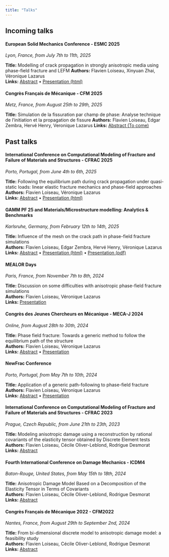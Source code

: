```yaml
---
title: "Talks"
---
```


## Incoming talks

::: {.talk-card}
#### European Solid Mechanics Conference - ESMC 2025
*Lyon, France, from July 7th to 11th, 2025*

**Title:** Modelling of crack propagation in strongly anisotropic media using phase-field fracture and LEFM
**Authors:** Flavien Loiseau, Xinyuan Zhai, Véronique Lazarus  
**Links:** [Abstract](resources/documents/2025-07_ESMC/abstract.pdf) • [Presentation (html)](resources/documents/2025-07_ESMC/presentation.html)
:::

::: {.talk-card}
#### Congrès Français de Mécanique - CFM 2025
*Metz, France, from August 25th to 29th, 2025*

**Title:** Simulation de la fissuration par champ de phase: Analyse technique de l'initiation et la propagation de fissure
**Authors:** Flavien Loiseau, Edgar Zembra, Hervé Henry, Veronique Lazarus
**Links:** [Abstract (To come)](...)
:::

## Past talks

::: {.talk-card}
#### International Conference on Computational Modeling of Fracture and Failure of Materials and Structures - CFRAC 2025
*Porto, Portugal, from June 4th to 6th, 2025*

**Title:** Following the equilibrium path during crack propagation under quasi-static loads: linear elastic fracture mechanics and phase-field approaches  
**Authors:** Flavien Loiseau, Véronique Lazarus  
**Links:** [Abstract](resources/documents/2025_CFRAC/cfrac_2025_abstract.pdf) • [Presentation (html)](resources/documents/2025_CFRAC/cfrac_2025_presentation.html)
:::

::: {.talk-card}
#### GAMM PF 25 and Materials/Microstructure modelling: Analytics & Benchmarks
*Karlsruhe, Germany, from February 12th to 14th, 2025*

**Title:** Influence of the mesh on the crack path in phase-field fracture simulations  
**Authors:** Flavien Loiseau, Edgar Zembra, Hervé Henry, Véronique Lazarus  
**Links:** [Abstract](resources/documents/2025_GAMM/abstract.pdf) • [Presentation (html)](resources/documents/2025_GAMM/presentation/presentation.html) • [Presentation (pdf)](resources/documents/2025_GAMM/presentation/presentation.pdf)
:::

::: {.talk-card}
#### MEALOR Days
*Paris, France, from November 7th to 8th, 2024*

**Title:** Discussion on some difficulties with anisotropic phase-field fracture simulations  
**Authors:** Flavien Loiseau, Véronique Lazarus  
**Links:** [Presentation](resources/documents/2024-11_MEALOR_Days/presentation.html)
:::

::: {.talk-card}
#### Congrès des Jeunes Chercheurs en Mécanique - MECA-J 2024
*Online, from August 28th to 30th, 2024*

**Title:** Phase field fracture: Towards a generic method to follow the equilibrium path of the structure  
**Authors:** Flavien Loiseau, Véronique Lazarus  
**Links:** [Abstract](resources/documents/2024-08_MECA-J/abstract.pdf) • [Presentation](resources/documents/2024-08_MECA-J/presentation.html)
:::

::: {.talk-card}
#### NewFrac Conference  
*Porto, Portugal, from May 7th to 10th, 2024*

**Title:** Application of a generic path-following to phase-field fracture  
**Authors:** Flavien Loiseau, Véronique Lazarus  
**Links:** [Abstract](resources/documents/2024-05_NewFrac/abstract.pdf) • [Presentation](resources/documents/2024-05_NewFrac/presentation.html)
:::

::: {.talk-card}
#### International Conference on Computational Modeling of Fracture and Failure of Materials and Structures - CFRAC 2023
*Prague, Czech Republic, from June 21th to 23th, 2023*

**Title:** Modeling anisotropic damage using a reconstruction by rational covariants of the elasticity tensor obtained by Discrete Element tests  
**Authors:** Flavien Loiseau, Cécile Oliver-Leblond, Rodrigue Desmorat  
**Links:** [Abstract](https://hal.science/hal-04346952)
:::

::: {.talk-card}
#### Fourth International Conference on Damage Mechanics - ICDM4
*Baton-Rouge, United States, from May 15th to 18th, 2024*

**Title:** Anisotropic Damage Model Based on a Decomposition of the Elasticity Tensor in Terms of Covariants  
**Authors:** Flavien Loiseau, Cécile Oliver-Leblond, Rodrigue Desmorat  
**Links:** [Abstract](https://hal.science/hal-04346936)
:::

::: {.talk-card}
#### Congrès Français de Mécanique 2022 - CFM2022
*Nantes, France, from August 29th to September 2nd, 2024*

**Title:** From bi-dimensional discrete model to anisotropic damage model: a feasibility study  
**Authors:** Flavien Loiseau, Cécile Oliver-Leblond, Rodrigue Desmorat  
**Links:** [Abstract](https://hal.science/hal-03892314)
:::
